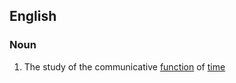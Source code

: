 {{wikipedia}}
==English==

===Noun===
{{en-noun|-}}

# The study of the communicative [[function]] of [[time]]